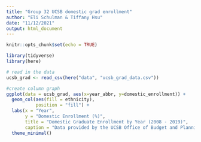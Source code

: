 ```yaml
---
title: "Group 32 UCSB domestic grad enrollment"
author: "Eli Schulman & Tiffany Hsu"
date: "11/12/2021"
output: html_document
---
```


```r
knitr::opts_chunk$set(echo = TRUE)

library(tidyverse)
library(here)
```

```r
# read in the data
ucsb_grad <- read_csv(here("data", "ucsb_grad_data.csv"))

```

```r
#create column graph
ggplot(data = ucsb_grad, aes(x=year_abbr, y=domestic_enrollment)) +
  geom_col(aes(fill = ethnicity), 
           position = "fill") +
  labs(x = "Year",
       y = "Domestic Enrollment (%)",
       title = "Domestic Graduate Enrollment by Year (2008 - 2019)",
       caption = "Data provided by the UCSB Office of Budget and Planning Campus Profiles") +
  theme_minimal()

```








